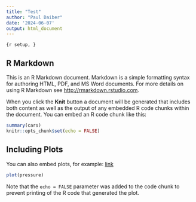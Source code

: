 ```yaml
---
title: "Test"
author: "Paul Daiber"
date: '2024-06-07'
output: html_document
---
```


```{r setup, }```

## R Markdown

This is an R Markdown document. Markdown is a simple formatting syntax for authoring HTML, PDF, and MS Word documents. For more details on using R Markdown see <http://rmarkdown.rstudio.com>.

When you click the **Knit** button a document will be generated that includes both content as well as the output of any embedded R code chunks within the document. You can embed an R code chunk like this:

```r
summary(cars)
knitr::opts_chunk$set(echo = FALSE)

```

## Including Plots

You can also embed plots, for example:
[link](http://google.de)

```r
plot(pressure)
```

Note that the `echo = FALSE` parameter was added to the code chunk to prevent printing of the R code that generated the plot.
